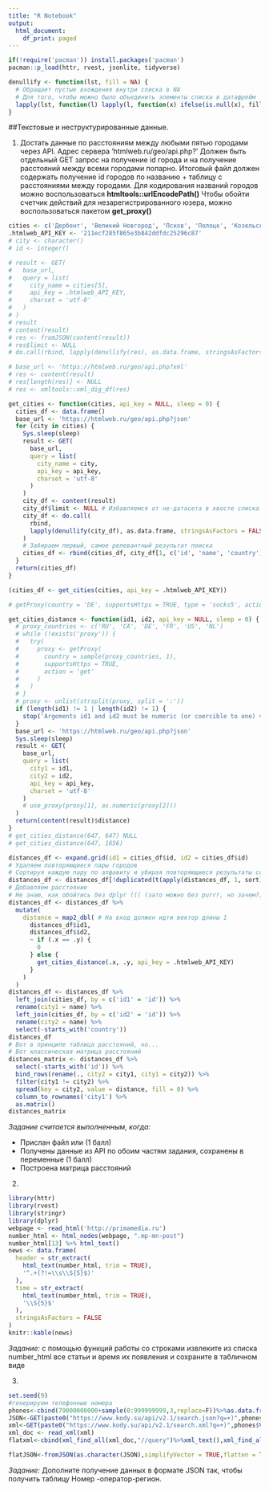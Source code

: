 ```yaml
---
title: "R Notebook"
output:
  html_document:
    df_print: paged
---
```


```r
if(!require('pacman')) install.packages('pacman')
pacman::p_load(httr, rvest, jsonlite, tidyverse)

denullify <- function(lst, fill = NA) {
  # Обращает пустые вхождения внутри списка в NA
  # Для того, чтобы можно было объединить элементы списка в датафрейм
  lapply(lst, function(l) lapply(l, function(x) ifelse(is.null(x), fill, x)))
}
```

##Текстовые и неструктурированные данные. 

1. Достать данные по расстояниям между любыми пятью городами через API. Адрес сервера 'htmlweb.ru/geo/api.php?' Должен быть отдельный GET запрос на получение id города и на получение расстояний между всеми городами попарно. 
Итоговый файл должен содержать получение id городов по названию + таблицу с расстояниями между городами.
Для кодирования названий городов можно воспользоваться **htmltools::urlEncodePath()**
Чтобы обойти счетчик действий для незарегистрированного юзера, можно воспользоваться пакетом **get_proxy()**

```r
cities <- c('Дербент', 'Великий Новгород', 'Псков', 'Полоцк', 'Козельск')
.htmlweb_API_KEY <- '211ecf285f865e3b842ddfdc25296c87'
# city <- character()
# id <- integer()

# result <- GET(
#   base_url,
#   query = list(
#     city_name = cities[5],
#     api_key = .htmlweb_API_KEY,
#     charset = 'utf-8'
#   )
# )
# result
# content(result)
# res <- fromJSON(content(result))
# res$limit <- NULL
# do.call(rbind, lapply(denullify(res), as.data.frame, stringsAsFactors = FALSE))

# base_url <- 'https://htmlweb.ru/geo/api.php?xml'
# res <- content(result)
# res[length(res)] <- NULL
# res <- xmltools::xml_dig_df(res)

get_cities <- function(cities, api_key = NULL, sleep = 0) {
  cities_df <- data.frame()
  base_url <- 'https://htmlweb.ru/geo/api.php?json'
  for (city in cities) {
    Sys.sleep(sleep)
    result <- GET(
      base_url,
      query = list(
        city_name = city,
        api_key = api_key,
        charset = 'utf-8'
      )
    )
    city_df <- content(result)
    city_df$limit <- NULL # Избавляемся от не-датасета в хвосте списка
    city_df <- do.call(
      rbind,
      lapply(denullify(city_df), as.data.frame, stringsAsFactors = FALSE)
    )
    # Забираем первый, самое релевантный результат поиска
    cities_df <- rbind(cities_df, city_df[1, c('id', 'name', 'country')])
  }
  return(cities_df)
}

(cities_df <- get_cities(cities, api_key = .htmlweb_API_KEY))

# getProxy(country = 'DE', supportsHttps = TRUE, type = 'socks5', action = 'get')

get_cities_distance <- function(id1, id2, api_key = NULL, sleep = 0) {
  # proxy_countries <- c('RU', 'CA', 'DE', 'FR', 'US', 'NL')
  # while (!exists('proxy')) {
  #   try(
  #     proxy <- getProxy(
  #       country = sample(proxy_countries, 1),
  #       supportsHttps = TRUE,
  #       action = 'get'
  #     )
  #   )
  # }
  # proxy <- unlist(strsplit(proxy, split = ':'))
  if (length(id1) != 1 | length(id2) != 1) {
    stop('Argements id1 and id2 must be numeric (or coercible to one) vectors of length 0')
  }
  base_url <- 'https://htmlweb.ru/geo/api.php?json'
  Sys.sleep(sleep)
  result <- GET(
    base_url,
    query = list(
      city1 = id1,
      city2 = id2,
      api_key = api_key,
      charset = 'utf-8'
    )
    # use_proxy(proxy[1], as.numeric(proxy[2]))
  )
  return(content(result)$distance)
}
# get_cities_distance(647, 647) NULL
# get_cities_distance(647, 1656)

distances_df <- expand.grid(id1 = cities_df$id, id2 = cities_df$id)
# Удаляем повторяющиеся пары городов
# Сортируя каждую пару по алфавиту и убирая повторяющиеся результаты сортировки
distances_df <- distances_df[!duplicated(t(apply(distances_df, 1, sort))), ]
# Добавляем расстояние
# Не знаю, как обойтись без dplyr ((( (зато можно без purrr, но зачем?)
distances_df <- distances_df %>%
  mutate(
    distance = map2_dbl( # На вход должен идти вектор длины 1
      distances_df$id1,
      distances_df$id2,
      ~ if (.x == .y) {
        0
      } else {
        get_cities_distance(.x, .y, api_key = .htmlweb_API_KEY)
      }
    )
  )
distances_df <- distances_df %>%
  left_join(cities_df, by = c('id1' = 'id')) %>%
  rename(city1 = name) %>%
  left_join(cities_df, by = c('id2' = 'id')) %>%
  rename(city2 = name) %>%
  select(-starts_with('country'))
distances_df
# Вот в принципе таблица расстояний, но...
# Вот классическая матрица расстояний
distances_matrix <- distances_df %>%
  select(-starts_with('id')) %>%
  bind_rows(rename(., city2 = city1, city1 = city2)) %>%
  filter(city1 != city2) %>%
  spread(key = city2, value = distance, fill = 0) %>%
  column_to_rownames('city1') %>%
  as.matrix()
distances_matrix
```

*Задание считается выполненным, когда: *

* Прислан файл или (1 балл)
* Получены данные из API по обоим частям задания, сохранены в переменные (1 балл)
* Построена матрица расстояний

2. 
```r
library(httr)
library(rvest)
library(stringr)
library(dplyr)
webpage <- read_html('http://primamedia.ru')
number_html <- html_nodes(webpage, ".mp-mn-post")
number_html[13] %>% html_text()
news <- data.frame(
  header = str_extract(
    html_text(number_html, trim = TRUE),
    '^.+(?!=\\s\\S{5}$)'
  ),
  time = str_extract(
    html_text(number_html, trim = TRUE),
    '\\S{5}$'
  ),
  stringsAsFactors = FALSE
)
knitr::kable(news)
```

*Задание:* с помощью функций работы со строками извлеките из списка number_html все статьи и время их появления и сохраните в табличном виде

3.
```r
set.seed(9)
#генерируем телефонные номера
phones<-cbind(79000000000+sample(0:999999999,3,replace=F))%>%as.data.frame()
JSON<-GET(paste0("https://www.kody.su/api/v2.1/search.json?q=+)",phones$V1[1],"&key=test"))
xml<-GET(paste0("https://www.kody.su/api/v2.1/search.xml?q=+)",phones$V1[1],"&key=test"))
xml_doc <- read_xml(xml)
flatxml<-cbind(xml_find_all(xml_doc,"//query")%>%xml_text(),xml_find_all(xml_doc,"//numbers/number/operator")%>%xml_text(),xml_find_all(xml_doc,"//numbers/number/region")%>%xml_text())

flatJSON<-fromJSON(as.character(JSON),simplifyVector = TRUE,flatten = T)

```
*Задание:* Дополните получение данных в формате JSON так, чтобы получить таблицу Номер -оператор-регион. 



